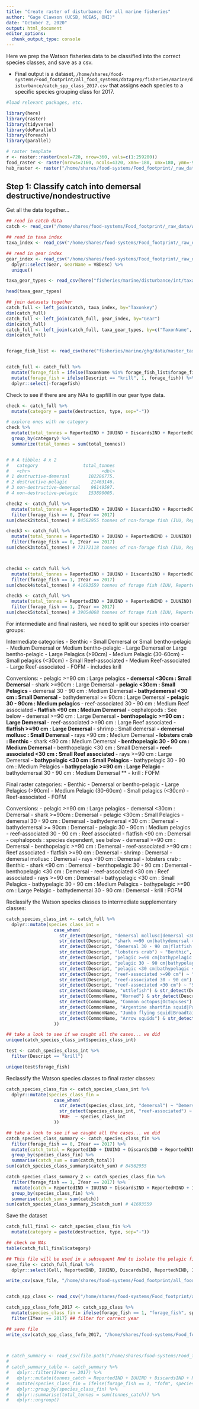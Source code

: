 ```yaml
---
title: "Create raster of disturbance for all marine fisheries"
author: "Gage Clawson (UCSB, NCEAS, OHI)"
date: "October 2, 2020"
output: html_document
editor_options: 
  chunk_output_type: console
---
```


Here we prep the Watson fisheries data to be classified into the correct species classes, and save as a csv. 

- Final output is a dataset, `/home/shares/food-systems/Food_footprint/all_food_systems/dataprep/fisheries/marine/disturbance/catch_spp_class_2017.csv` that assigns each species to a specific species grouping class for 2017. 

```r
#load relevant packages, etc.

library(here)
library(raster)
library(tidyverse)
library(doParallel)
library(foreach)
library(parallel)

# raster template
r <- raster::raster(ncol=720, nrow=360, vals=c(1:259200))
food_raster <- raster(nrows=2160, ncols=4320, xmn=-180, xmx=180, ymn=-90, ymx=90)
hab_raster <- raster("/home/shares/food-systems/Food_footprint/_raw_data/Halpern_chi/habitats/coral_reef.tif")
```


## Step 1: Classify catch into demersal destructive/nondestructive
Get all the data together...
```r
## read in catch data
catch <- read_csv("/home/shares/food-systems/Food_footprint/_raw_data/watson_data/v5.0/Catch2015_2019.csv")

## read in taxa index 
taxa_index <- read_csv("/home/shares/food-systems/Food_footprint/_raw_data/watson_data/v5.0/Codes_taxa.csv")

## read in gear index 
gear_index <- read_csv("/home/shares/food-systems/Food_footprint/_raw_data/watson_data/v5.0/Codes_gear.csv") %>%
  dplyr::select(Gear, GearName = VBDesc) %>%
  unique()

taxa_gear_types <- read_csv(here("fisheries/marine/disturbance/int/taxa_gear_types.csv"))

head(taxa_gear_types)

## join datasets together
catch_full <- left_join(catch, taxa_index, by="Taxonkey")
dim(catch_full)
catch_full <- left_join(catch_full, gear_index, by="Gear")
dim(catch_full)
catch_full <- left_join(catch_full, taxa_gear_types, by=c("TaxonName", "Taxonkey", "CommonName", "Descript","GearName", "Gear")) 
dim(catch_full)


forage_fish_list <- read_csv(here("fisheries/marine/ghg/data/master_taxa_list.csv"))


catch_full <- catch_full %>%
  mutate(forage_fish = ifelse(TaxonName %in% forage_fish_list$forage_fish, 1, 0)) %>%
  mutate(forage_fish = ifelse(Descript == "krill", 1, forage_fish)) %>%
  dplyr::select(-foragefish)

```

Check to see if there are any NAs to gapfill in our gear type data.

```r

check <- catch_full %>%
  mutate(category = paste(destruction, type, sep="-"))

# explore ones with no category
check %>%
  mutate(total_tonnes = ReportedIND + IUUIND + DiscardsIND + ReportedNIND + IUUNIND + DiscardsNIND) %>%
  group_by(category) %>%
  summarize(total_tonnes = sum(total_tonnes))


# # A tibble: 4 x 2
#   category                 total_tonnes
#   <chr>                           <dbl>
# 1 destructive-demersal       102286775.
# 2 destructive-pelagic         21463146.
# 3 non-destructive-demersal    96149597.
# 4 non-destructive-pelagic    153890005.

check2 <- catch_full %>%
  mutate(total_tonnes = ReportedIND + IUUIND + DiscardsIND + ReportedNIND + IUUNIND + DiscardsNIND) %>%
  filter(forage_fish == 0, IYear == 2017)
sum(check2$total_tonnes) # 84562955 tonnes of non-forage fish (IUU, Reported, Discards)

check3 <- catch_full %>%
  mutate(total_tonnes = ReportedIND + IUUIND + ReportedNIND + IUUNIND) %>%
  filter(forage_fish == 0, IYear == 2017)
sum(check3$total_tonnes) # 72172118 tonnes of non-forage fish (IUU, Reported)



check4 <- catch_full %>%
  mutate(total_tonnes = ReportedIND + IUUIND + DiscardsIND + ReportedNIND + IUUNIND + DiscardsNIND) %>%
  filter(forage_fish == 1, IYear == 2017)
sum(check4$total_tonnes) # 41693559 tonnes of forage fish (IUU, Reported, Discards)

check5 <- catch_full %>%
  mutate(total_tonnes = ReportedIND + IUUIND + ReportedNIND + IUUNIND) %>%
  filter(forage_fish == 1, IYear == 2017)
sum(check5$total_tonnes) # 39054068 tonnes of forage fish (IUU, Reported, Discards)
```

For intermediate and final rasters, we need to split our species into coarser groups: 

Intermediate categories
 - Benthic
 - Small Demersal or Small bentho-pelagic
 - Medium Demersal or Medium bentho-pelagic
 - Large Demersal or Large bentho-pelagic
 - Large Pelagics (>90cm)
 - Medium Pelagic (30-60cm)
 - Small pelagics (<30cm)
 - Small Reef-associated
 - Medium Reef-associated
 - Large Reef-associated
 - FOFM - includes krill
 
 Conversions: 
 - pelagic >=90 cm : Large pelagics **
 - demersal <30cm : Small Demersal **
 - shark >=90cm : Large Demersal **
 - pelagic <30cm : Small Pelagics **
 - demersal 30 - 90 cm : Medium Demersal **
 - bathydemersal <30 cm : Small Demersal **
 - bathydemersal >= 90cm : Large Demersal **
 - pelagic 30 - 90cm : Medium pelagics **
 - reef-associated 30 - 90 cm : Medium Reef associated **
 - flatfish <90 cm : Medium Demersal **
 - cephalopods : See below
 - demersal >=90 cm : Large Demersal **
 - benthopelagic >=90 cm : Large Demersal **
 - reef-associated >=90 cm : Large Reef associated **
 - flatfish >=90 cm : Large Demersal **
 - shrimp : Small demersal **
 - demersal mollusc : Small Demersal **
 - rays <90 cm : Medium Demersal **
 - lobsters crab : Benthic **
 - shark <90 cm : Medium Demersal **
 - benthopelagic 30 - 90 cm : Medium Demersal **
 - benthopelagic <30 cm : Small Demersal **
 - reef-associated <30 cm : Small Reef associated **
 - rays >=90 cm : Large Demersal **
 - bathypelagic <30 cm : Small Pelagics **
 - bathypelagic 30 - 90 cm : Medium Pelagics **
 - bathypelagic >=90 cm : Large Pelagic **
 - bathydemersal 30 - 90 cm : Medium Demersal **
 - krill : FOFM 

Final raster categories:
 - Benthic
 - Demersal or bentho-pelagic
 - Large Pelagics (>90cm)
 - Medium Pelagic (30-60cm) 
 - Small pelagics (<30cm)
 - Reef-associated
 - FOFM

Conversions: 
 - pelagic >=90 cm : Large pelagics
 - demersal <30cm : Demersal
 - shark >=90cm : Demersal
 - pelagic <30cm : Small Pelagics
 - demersal 30 - 90 cm : Demersal
 - bathydemersal <30 cm : Demersal
 - bathydemersal >= 90cm : Demersal
 - pelagic 30 - 90cm : Medium pelagics
 - reef-associated 30 - 90 cm : Reef associated
 - flatfish <90 cm : Demersal
 - cephalopods : species dependent, see below 
 - demersal >=90 cm : Demersal
 - benthopelagic >=90 cm : Demersal
 - reef-associated >=90 cm : Reef associated
 - flatfish >=90 cm : Demersal
 - shrimp : Demersal
 - demersal mollusc : Demersal
 - rays <90 cm : Demersal
 - lobsters crab : Benthic
 - shark <90 cm : Demersal
 - benthopelagic 30 - 90 cm : Demersal
 - benthopelagic <30 cm : Demersal
 - reef-associated <30 cm : Reef associated
 - rays >=90 cm : Demersal
 - bathypelagic <30 cm : Small Pelagics
 - bathypelagic 30 - 90 cm : Medium Pelagics
 - bathypelagic >=90 cm : Large Pelagic 
 - bathydemersal 30 - 90 cm : Demersal
 - krill : FOFM 


Reclassify the Watson species classes to intermediate supplementary classes:
```r
catch_species_class_int <- catch_full %>%
  dplyr::mutate(species_class_int =
                  case_when(
                    str_detect(Descript, "demersal mollusc|demersal <30 cm|bathydemersal <30 cm|shrimp|benthopelagic <30 cm") ~ "Small demersal",
                    str_detect(Descript, "shark >=90 cm|bathydemersal >= 90cm|demersal >=90 cm|benthopelagic >=90 cm|flatfish >=90 cm|rays >=90 cm") ~ "Large demersal",
                    str_detect(Descript, "demersal 30 - 90 cm|flatfish <90 cm|rays <90 cm|shark <90 cm|benthopelagic 30 - 90 cm|bathydemersal 30 - 90 cm") ~ "Medium demersal",
                    str_detect(Descript, "lobsters crab") ~ "Benthic",
                    str_detect(Descript, "pelagic >=90 cm|bathypelagic >=90 cm") ~ "Large pelagic",
                    str_detect(Descript, "pelagic 30 - 90 cm|bathypelagic 30 - 90 cm") ~ "Medium pelagic",
                    str_detect(Descript, "pelagic <30 cm|bathypelagic <30 cm|krill") ~ "Small pelagic",
                    str_detect(Descript, "reef-associated >=90 cm") ~ "Large reef-associated",
                    str_detect(Descript, "reef-associated 30 - 90 cm") ~ "Medium reef-associated",
                    str_detect(Descript, "reef-associated <30 cm") ~ "Small reef-associated",
                    str_detect(CommonName, "uttlefish") & str_detect(Descript, "cephalopods") ~ "Small reef-associated",
                    str_detect(CommonName, "Horned") & str_detect(Descript, "cephalopods") ~ "Medium reef-associated",
                    str_detect(CommonName, "Common octopus|Octopuses") & str_detect(Descript, "cephalopods") ~ "Large reef-associated", 
                    str_detect(CommonName, "Argentine shortfin squid|Patagonian squid|Northern shortfin squid|California market squid|Cape Hope squid|Longfin squid|Sevenstar flying squid") & str_detect(Descript, "cephalopods") ~ "Small pelagic", 
                    str_detect(CommonName, "Jumbo flying squid|Broadtail shortfin squid|European flying squid|Japanese flying squid|Wellington flying squid|Neon flying squid|Veined Squid|Squids|Common squids|Cephalopods") & str_detect(Descript, "cephalopods") ~ "Medium pelagic", 
                    str_detect(CommonName, "Arrow squids") & str_detect(Descript, "cephalopods") ~ "Large pelagic"
                  )) 

## take a look to see if we caught all the cases... we did
unique(catch_species_class_int$species_class_int)

test <- catch_species_class_int %>%
  filter(Descript == "krill")

unique(test$forage_fish)
```


Reclassify the Watson species classes to final raster classes:

```r
catch_species_class_fin <- catch_species_class_int %>%
  dplyr::mutate(species_class_fin =
                  case_when(
                    str_detect(species_class_int, "demersal") ~ "Demersal",
                    str_detect(species_class_int, "reef-associated") ~ "Reef-associated",
                    TRUE  ~ species_class_int
                  ))

## take a look to see if we caught all the cases... we did
catch_species_class_summary <- catch_species_class_fin %>%
  filter(forage_fish == 0, IYear == 2017) %>%
  mutate(catch_total = ReportedIND + IUUIND + DiscardsIND + ReportedNIND + IUUNIND + DiscardsNIND) %>%
  group_by(species_class_fin) %>%
  summarise(catch_sum = sum(catch_total))
sum(catch_species_class_summary$catch_sum) # 84562955

catch_species_class_summary_2 <- catch_species_class_fin %>%
  filter(forage_fish == 1, IYear == 2017) %>%
   mutate(catch = ReportedIND + IUUIND + DiscardsIND + ReportedNIND + IUUNIND + DiscardsNIND) %>%
  group_by(species_class_fin) %>%
  summarise(catch_sum = sum(catch))
sum(catch_species_class_summary_2$catch_sum) # 41693559

```

Save the dataset
```r

catch_full_final <- catch_species_class_fin %>%
  mutate(category = paste(destruction, type, sep="-"))

## check no NAs
table(catch_full_final$category)

## This file will be used in a subsequent Rmd to isolate the pelagic fisheries
save_file <- catch_full_final %>%
  dplyr::select(Cell, ReportedIND, IUUIND, DiscardsIND, ReportedNIND, IUUNIND, DiscardsNIND, IYear, CNumber, Taxonkey, Gear, TaxonName, CommonName, Descript, species_class_int, species_class_fin, TaxLevel, ISSCAAP, ISSCAAPName, forage_fish, GearName, destruction, fish_type = type, category)

write_csv(save_file, "/home/shares/food-systems/Food_footprint/all_food_systems/dataprep/fisheries/marine/disturbance/catch_with_gear_cats.csv")


catch_spp_class <- read_csv("/home/shares/food-systems/Food_footprint/all_food_systems/dataprep/fisheries/marine/disturbance/catch_with_gear_cats.csv")

catch_spp_class_fofm_2017 <- catch_spp_class %>%
  mutate(species_class_fin = ifelse(forage_fish == 1, "forage_fish", species_class_fin)) %>%
  filter(IYear == 2017) ## filter for correct year

## save file 
write_csv(catch_spp_class_fofm_2017, "/home/shares/food-systems/Food_footprint/all_food_systems/dataprep/fisheries/marine/disturbance/catch_spp_class_2017.csv")
  


# catch_summary <- read_csv(file.path("/home/shares/food-systems/Food_footprint/all_food_systems/dataprep/fisheries/marine/disturbance/catch_with_gear_cats.csv"))
# 
# catch_summary_table <- catch_summary %>%
#   dplyr::filter(IYear == 2017) %>%
#   dplyr::mutate(tonnes_catch = ReportedIND + IUUIND + DiscardsIND + ReportedNIND + IUUNIND + DiscardsNIND) %>%
#   mutate(species_class_fin = ifelse(forage_fish == 1, "fofm", species_class_fin)) %>%
#   dplyr::group_by(species_class_fin) %>%
#   dplyr::summarise(total_tonnes = sum(tonnes_catch)) %>%
#   dplyr::ungroup()

```


